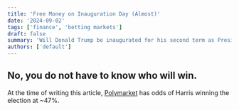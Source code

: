 ```yaml
---
title: 'Free Money on Inauguration Day (Almost)'
date: '2024-09-02'
tags: ['finance', 'betting markets']
draft: false
summary: 'Will Donald Trump be inaugurated for his second term as President of the USA on Inauguration Day?'
authors: ['default']
---
```



## No, you do not have to know who will win.

At the time of writing this article,
[Polymarket](https://polymarket.com/event/presidential-election-winner-2024?tid=1725278287257)
has odds of Harris winning the election at ~47%.

